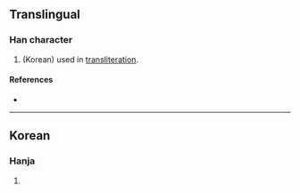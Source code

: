 {{character info/new}}
==Translingual==

===Han character===
{{Han char|rn=5|rad=乙|as=06|sn=7|four=90717|canj=FDN|ids=⿱米乙}}

# (Korean) used in [[transliteration]].

====References====
* {{Han ref|kx=0084.161|dkj=|dj=|hdz=|uh=3418|ud=13336|bh=|bd=}}

----

==Korean==

===Hanja===
{{ko-hanja|hangeul=쌀|rv=ssal|mr=ssal|y=ssal}}

# {{defn|lang=ko|sort=乙06}}